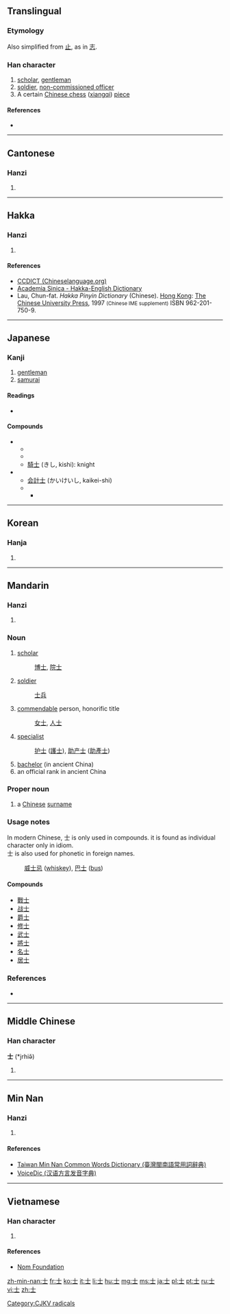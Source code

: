 {{also|土|±}}
==Translingual==
{{stroke order|strokes=3}}
{{stroke order|type=animate}}

===Etymology===
Also simplified from [[止]], as in [[志]].

{{Han etyl}}

===Han character===
{{Han char|rn=33|rad=士|as=00|sn=3|four=4010<sub>0</sub>|canj=十一 (JM)|ids=⿱[[十]][[一]]}}

# [[scholar]], [[gentleman]]
# [[soldier]], [[non-commissioned officer]]
# A certain [[Chinese chess]] ([[xiangqi]]) [[piece]]

====References====
* {{Han ref|kx=0242.380|dkj=05638|dj=0482.380|hdz=10416.010|uh=58EB|ud=22763|bh=A468|bd=42088}}

----

==Cantonese==

===Hanzi===
{{yue-hanzi|jyut=|y=si6}}

# {{defn|lang=yue|sort=士00}}

----

==Hakka==

===Hanzi===
{{hak-hanzi|poj=sṳ|gd=se<sup>5</sup> [Meixian], sii<sup>6</sup> [Hailu], sii<sup>5</sup> [Kwangtung, Siyan], su<sup>3</sup> [Bao'an, Dongguan]|hpy=si4}}

# {{defn|lang=hak|sort=士00}}

====References====
*[http://www.chinalanguage.com/dictionaries/?mode=view&view=chardict&query=%E5%A3%AB CCDICT (Chineselanguage.org)]
*[http://minhakka.ling.sinica.edu.tw/bkg/hakyin/search.php?DETAIL=1&LIMIT=id=40741&dbname=su_tian_1&graph=2 Academia Sinica - Hakka-English Dictionary]
*Lau, Chun-fat. ''Hakka Pinyin Dictionary'' (Chinese). [[Hong Kong]]: [[w:Chinese University of Hong Kong|The Chinese University Press]], 1997 <small>(Chinese IME supplement)</small> ISBN 962-201-750-9.

----

==Japanese==

===Kanji===
{{ja-kanji|grade=4|rs=士00}}

# [[gentleman]]
# [[samurai]]

====Readings====
* {{ja-readings|on=[[し]] (shi), [[じ]] (ji)|kun=[[さむらい]] (samurai), [[つかさ]] (tsukasa)}}

====Compounds====
* {{sense|samurai}}
** {{term|武士||samurai|tr=[[bushi]]|lang=ja|sc=Jpan}}
** {{term|戦士||[[soldier]], [[warrior]]|tr=[[せんし]], [[senshi]]|lang=ja|sc=Jpan}}
** [[騎士]] (きし, kishi): knight
* {{sense|person who has a good social background}}
** [[会計士]] (かいけいし, kaikei-shi)
** {{term|博士||doctor (degree)|tr=hakase|lang=ja|sc=Jpan}}
*** {{term|博士論文||doctoral thesis|tr=hakase ronbun|lang=ja|sc=Jpan}}

----

==Korean==

===Hanja===
{{ko-hanja|hangeul=사|rv=sa|mr=sa}}

# {{defn|lang=ko|sort=士00}}

----

==Mandarin==

===Hanzi===
{{cmn-hanzi|pin=[[shì]] ([[shi4]])|wg=shih<sup>4</sup>}}

# {{defn|lang=cmn|sort=士00}}

===Noun===
{{cmn-noun|ts|pin=shì|pint=shi4|sort=士00}}

# [[scholar]]
#: [[博士]], [[院士]]
# [[soldier]]
#: [[士兵]]
# [[commendable]] person, honorific title 
#: [[女士]], [[人士]] 
# [[specialist]]
#: [[护士]] ([[護士]]), [[助产士]] ([[助產士]])
# [[bachelor]] (in ancient China)
# an official rank in ancient China

===Proper noun===
{{cmn-proper noun|ts|pin=shì|pint=shi4|sort=士00}}

# a [[Chinese]] [[surname]]

===Usage notes===
In modern Chinese, 士 is only used in compounds. it is found as individual character only in idiom.<br>
士 is also used for phonetic in foreign names. 
: [[威士忌]] ([[whiskey]]), [[巴士]] ([[bus]])

====Compounds====
* [[戰士]]
* [[战士]]
* [[爵士]]
* [[修士]]
* [[武士]]
* [[將士]]
* [[名士]]
* [[居士]]

===References===
* {{cite web
| url = http://www.mdbg.net/chindict/chindict.php?page=worddict&wdrst=0&wdqb=士
| title = 士
| work = MDBG English to Chinese dictionary ( Based on CC-CEDICT )
| language = Mandarin/English
| accessdate = 2014-02-15}}

----

==Middle Chinese==

===Han character===
'''士''' (*jrhiə̌)<!--asterisk indicates that this character appears more than four times in the Tang Dynasty corpus of literature-->

# {{defn|lang=ltc|sort=士00}}

----

==Min Nan==

===Hanzi===
{{nan-hanzi|poj=|tlpa=sū (su<sup>7</sup>)|gd=sy<sup>4</sup>}}

# {{defn|lang=nan|sort=士00}}

====References====
*[http://twblg.dict.edu.tw/holodict_new/result_detail.jsp?n_no=193&curpage=1&sample=%E5%A3%AB&radiobutton=1&querytarget=1&limit=20&pagenum=2&rowcount=25 Taiwan Min Nan Common Words Dictionary (臺灣閩南語常用詞辭典)]
*[http://cn.voicedic.com/ VoiceDic (汉语方言发音字典)]

----

==Vietnamese==

===Han character===
{{vi-hantu|[[sĩ]], [[sãi]], [[sõi]], [[sỡi]]|rs=士00}}

# {{defn|lang=vi|sort=士00}}

====References====
*[http://nomfoundation.org/common/nom_details.php?codepoint=58eb Nom Foundation]

[[Category:CJKV radicals]]

[[zh-min-nan:士]]
[[fr:士]]
[[ko:士]]
[[it:士]]
[[li:士]]
[[hu:士]]
[[mg:士]]
[[ms:士]]
[[ja:士]]
[[pl:士]]
[[pt:士]]
[[ru:士]]
[[vi:士]]
[[zh:士]]